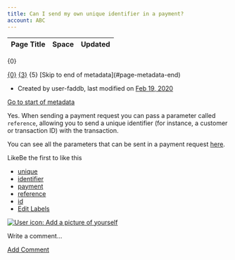 ```yaml
---
title: Can I send my own unique identifier in a payment?
account: ABC
---
```


<table class="aui"> <thead> <tr class="header"> <th class="search-result-title">Page Title</th> <th class="search-result-space">Space</th> <th class="search-result-date">Updated</th> </tr> </thead> </table> <p class="search-result-count">{0}</p> <tr class="search-result"> <td class="search-result-title"><a href="{1}" class="content-type-{2}"><span>{0}</span></a></td> <td class="search-result-space"><a class="space" href="/display/{4}/" title="{3}">{3}</a></td> <td class="search-result-date"><span class="date" title="{6}">{5}</span></td> </tr> [Skip to end of metadata](#page-metadata-end)

*   Created by user-faddb, last modified on [Feb 19, 2020](/pages/diffpagesbyversion.action?pageId=721158&selectedPageVersions=2&selectedPageVersions=3 "Show changes")

[Go to start of metadata](#page-metadata-start)

Yes. When sending a payment request you can pass a parameter called `reference`, allowing you to send a unique identifier (for instance, a customer or transaction ID) with the transaction.

You can see all the parameters that can be sent in a payment request [here](https://api-reference.checkout.com/#tag/Payments).

LikeBe the first to like this

*   [unique](/label/FAQ/unique)
*   [identifier](/label/FAQ/identifier)
*   [payment](/label/FAQ/payment)
*   [reference](/label/FAQ/reference)
*   [id](/label/FAQ/id)
*   [Edit Labels](# "Edit Labels (Type 'l')")

[![User icon: Add a picture of yourself](/s/en_GB/7901/abf7b35644d5a5d1d7e4b0969a83e8eb2b569fb5/_/images/icons/profilepics/add_profile_pic.svg)](/users/profile/editmyprofilepicture.action)

Write a comment…

[Add Comment](/pages/viewpage.action?pageId=721158&showComments=true&showCommentArea=true#addcomment)